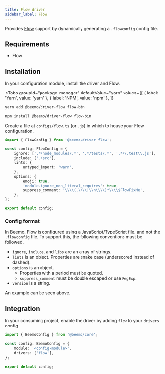 ```yaml
---
title: Flow driver
sidebar_label: Flow
---
```



Provides [Flow](https://github.com/facebook/flow) support by dynamically generating a `.flowconfig`
config file.

## Requirements

- Flow

## Installation

In your configuration module, install the driver and Flow.

<Tabs
  groupId="package-manager"
  defaultValue="yarn"
  values={[
    { label: 'Yarn', value: 'yarn' },
    { label: 'NPM', value: 'npm' },
  ]}
>
  <TabItem value="yarn">

```bash
yarn add @beemo/driver-flow flow-bin
```

  </TabItem>
  <TabItem value="npm">

```bash
npm install @beemo/driver-flow flow-bin
```

  </TabItem>
</Tabs>

Create a file at `configs/flow.ts` (or `.js`) in which to house your Flow configuration.

```ts title="configs/flow.ts"
import { FlowConfig } from '@beemo/driver-flow';

const config: FlowConfig = {
	ignore: ['.*/node_modules/.*', '.*/tests/.*', '.*\\.test\\.js'],
	include: ['./src'],
	lints: {
		untyped_import: 'warn',
	},
	options: {
		emoji: true,
		'module.ignore_non_literal_requires': true,
		suppress_comment: '\\\\(.\\\\|\\n\\\\)*\\\\$FlowFixMe',
	},
};

export default config;
```

### Config format

In Beemo, Flow is configured using a JavaScript/TypeScript file, and not the `.flowconfig` file. To
support this, the following conventions must be followed.

- `ignore`, `include`, and `libs` are an array of strings.
- `lints` is an object. Properties are snake case (underscored instead of dashed).
- `options` is an object.
  - Properties with a period must be quoted.
  - `suppress_comment` must be double escaped or use `RegExp`.
- `version` is a string.

An example can be seen above.

## Integration

In your consuming project, enable the driver by adding `flow` to your `drivers` config.

```ts title=".config/beemo.ts"
import { BeemoConfig } from '@beemo/core';

const config: BeemoConfig = {
	module: '<config-module>',
	drivers: ['flow'],
};

export default config;
```
